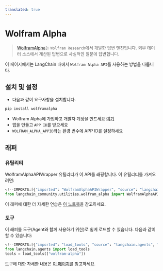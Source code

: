 ```yaml
---
translated: true
---
```


# Wolfram Alpha

>[WolframAlpha](https://en.wikipedia.org/wiki/WolframAlpha)는 `Wolfram Research`에서 개발한 답변 엔진입니다.
> 외부 데이터 소스에서 계산된 답변으로 사실적인 질문에 답변합니다.

이 페이지에서는 LangChain 내에서 `Wolfram Alpha API`를 사용하는 방법을 다룹니다.

## 설치 및 설정

- 다음과 같이 요구사항을 설치합니다.

```bash
pip install wolframalpha
```

- Wolfram Alpha에 가입하고 개발자 계정을 만드세요 [여기](https://developer.wolframalpha.com/)
- 앱을 만들고 `APP ID`를 받으세요
- `WOLFRAM_ALPHA_APPID`라는 환경 변수에 APP ID를 설정하세요

## 래퍼

### 유틸리티

WolframAlphaAPIWrapper 유틸리티가 이 API를 래핑합니다. 이 유틸리티를 가져오려면:

```python
<!--IMPORTS:[{"imported": "WolframAlphaAPIWrapper", "source": "langchain_community.utilities.wolfram_alpha", "docs": "https://api.python.langchain.com/en/latest/utilities/langchain_community.utilities.wolfram_alpha.WolframAlphaAPIWrapper.html", "title": "Wolfram Alpha"}]-->
from langchain_community.utilities.wolfram_alpha import WolframAlphaAPIWrapper
```

이 래퍼에 대한 더 자세한 연습은 [이 노트북](/docs/integrations/tools/wolfram_alpha)을 참고하세요.

### 도구

이 래퍼를 도구(Agent와 함께 사용하기 위한)로 쉽게 로드할 수 있습니다.
다음과 같이 할 수 있습니다:

```python
<!--IMPORTS:[{"imported": "load_tools", "source": "langchain.agents", "docs": "https://api.python.langchain.com/en/latest/agent_toolkits/langchain_community.agent_toolkits.load_tools.load_tools.html", "title": "Wolfram Alpha"}]-->
from langchain.agents import load_tools
tools = load_tools(["wolfram-alpha"])
```

도구에 대한 자세한 내용은 [이 페이지](/docs/modules/tools/)를 참고하세요.
